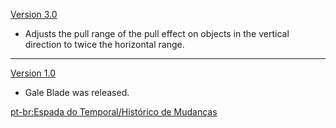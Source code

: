 {{Change History/Header}}
[[Version 3.0]]
* Adjusts the pull range of the pull effect on objects in the vertical direction to twice the horizontal range.
----
[[Version 1.0]]
* Gale Blade was released.
<noinclude>


[[pt-br:Espada do Temporal/Histórico de Mudanças]]
</noinclude>